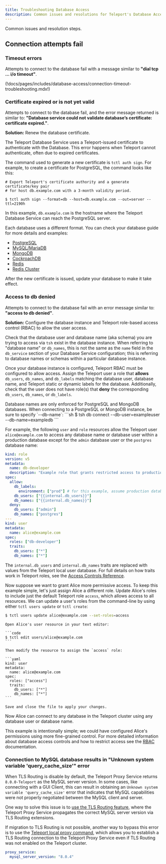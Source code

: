 ```yaml
---
title: Troubleshooting Database Access
description: Common issues and resolutions for Teleport's Database Access
---
```


Common issues and resolution steps.

## Connection attempts fail

### Timeout errors

Attempts to connect to the database fail with a message similar to **"dial tcp ... i/o timeout"**.

(!docs/pages/includes/database-access/connection-timeout-troubleshooting.mdx!)

### Certificate expired or is not yet valid

Attempts to connect to the database fail, and the error message returned is
similar to: **"Database service could not validate database’s certificate:
certificate expired."**.

**Solution:** Renew the database certificate.

The Teleport Database Service uses a Teleport-issued certificate to authenticate
with the Database. This error happens when Teleport cannot authenticate, often
due to expired certificates.

The command used to generate a new certificate is `tctl auth sign`. For example,
to create a certificate for PostgreSQL, the command looks like this:

```code
# Export Teleport's certificate authority and a generate certificate/key pair
# for host db.example.com with a 3-month validity period.

$ tctl auth sign --format=db --host=db.example.com --out=server --ttl=2190h
```

In this example, `db.example.com` is the hostname where the Teleport Database
Service can reach the PostgreSQL server.

Each database uses a different format. You can check your database guide for more
details and examples:

- [PostgreSQL](./enroll-self-hosted-databases/postgres-self-hosted.mdx#step-25-create-a-certificatekey-pair)
- [MySQL/MariaDB](./enroll-self-hosted-databases/mysql-self-hosted.mdx#step-24-create-a-certificatekey-pair)
- [MongoDB](./enroll-self-hosted-databases/mongodb-self-hosted.mdx#set-up-mutual-tls)
- [CockroachDB](./enroll-self-hosted-databases/cockroachdb-self-hosted.mdx#set-up-mutual-tls)
- [Redis](./enroll-self-hosted-databases/redis.mdx#step-45-set-up-mutual-tls)
- [Redis Cluster](./enroll-self-hosted-databases/redis-cluster.mdx#step-46-set-up-mutual-tls)

After the new certificate is issued, update your database to make it take effect.

### Access to db denied

Attempts to connect to the database fail with an error message
similar to: **"access to db denied"**.

**Solution:** Configure the database instance and Teleport role-based access control (RBAC) to allow the user 
access.

Check that the database user and database name (aka schema) you are trying to access via `tsh` exist in the database instance.
When referring to "database name" or `db_names`, this is not the same as the `name` field in the `db_service` section of your Database Service configuration;
this is referring to database names or schemas within a particular database instance.

Once your database instance is configured, Teleport RBAC must be configured to allow access.
Assign the Teleport user a role that **allows** `db_users`, `db_names`, and `db_labels` matching the 
database user, database name, and Teleport static or dynamic labels for the database. Additionally, check that 
the user does not have role(s) that **deny** the corresponding `db_users`, `db_names`, or `db_labels`.

<Admonition type="warning">
  Database names are only enforced for PostgreSQL and MongoDB databases.
  When connecting to a PostgreSQL or MongoDB instance, be sure to specify `--db-name`:
  ```sh
  $ tsh db connect --db-user=exampleuser --db-name=exampledb
  ```
</Admonition>

For example, the following `user` and `role` resources allow the Teleport user `alice@example.com` to
access any database name or database user
within a production database except for the `admin` database user or
the `postgres` database name:

```yaml
kind: role
version: v5
metadata:
  name: db-developer
  description: "Example role that grants restricted access to production databases"
spec:
  allow:
    db_labels:
      environment: ["prod"] # for this example, assume production databases have this label in your Teleport cluster
    db_users: ["{{internal.db_users}}"]
    db_names: ["{{internal.db_names}}"]
  deny:
    db_users: ["admin"]
    db_names: ["postgres"]
---
kind: user
metadata:
  name: alice@example.com
spec:
  roles: ["db-developer"]
  traits:
    db_users: ["*"]
    db_names: ["*"]
```

The `internal.db_users` and `internal.db_names` traits are
replaced with values from the Teleport local user database. For full details on
how traits work in Teleport roles, see the [Access Controls Reference](../../reference/access-controls/roles.mdx).

Now suppose we want to grant Alice more permissive access.
To keep this example simple, let's just assign Alice a different role.
Update Alice's roles to include just the default Teleport role `access`, which allows access to all resources.
We can update a user's roles from the command-line by using either `tctl users update` or `tctl create`:
<Tabs>
  <TabItem label="tctl users update">
  ```sh
  $ tctl users update alice@example.com --set-roles=access
  ```
  </TabItem>
  <TabItem label="tctl create">

    Open Alice's user resource in your text editor:

    ```code
    $ tctl edit users/alice@example.com
    ```

    Then modify the resource to assign the `access` role:

    ```yaml
    kind: user
    metadata:
      name: alice@example.com
    spec:
      roles: ["access"]
      traits:
        db_users: ["*"]
        db_names: ["*"]
    ```

    Save and close the file to apply your changes.

  </TabItem>
</Tabs>

Now Alice can connect to any database in the Teleport cluster using any database user or database name.

This example is intentionally simple; we could have configured Alice's permissions using more fine-grained control.
For more detailed information about database access controls and how to restrict
access see the [RBAC](../database-access/rbac.mdx) documentation.

### Connection to MySQL database results in "Unknown system variable 'query_cache_size'" error

When TLS Routing is disable by default, the Teleport Proxy Service returns `8.0.0-Teleport` as the MySQL server version. In some cases, like connecting with a GUI Client, this can result in obtaining an `Unknown system variable 'query_cache_size'` error that indicates that MySQL capabilities were not properly negotiated between the MySQL client and server.

One way to solve this issue is to [use the TLS Routing
feature](../../admin-guides/management/operations/tls-routing.mdx), where the Teleport Proxy
Service propagates the correct MySQL server version via TLS Routing extensions.

If migration to TLS Routing is not possible, another way to bypass this error is
to use the [Teleport local proxy
command](../../connect-your-client/gui-clients.mdx#get-connection-information),
which allows you to establish a TLS Routing connection to the Teleport Proxy
Service even if TLS Routing was not enabled on the Teleport cluster.

```yaml
proxy_service:
  mysql_server_version: "8.0.4"
```
